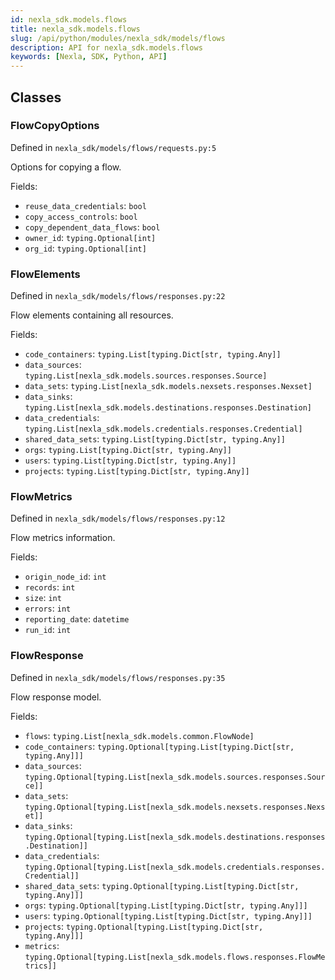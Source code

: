 ```yaml
---
id: nexla_sdk.models.flows
title: nexla_sdk.models.flows
slug: /api/python/modules/nexla_sdk/models/flows
description: API for nexla_sdk.models.flows
keywords: [Nexla, SDK, Python, API]
---
```


## Classes

### FlowCopyOptions

Defined in `nexla_sdk/models/flows/requests.py:5`

Options for copying a flow.

Fields:

- `reuse_data_credentials`: `bool`
- `copy_access_controls`: `bool`
- `copy_dependent_data_flows`: `bool`
- `owner_id`: `typing.Optional[int]`
- `org_id`: `typing.Optional[int]`

### FlowElements

Defined in `nexla_sdk/models/flows/responses.py:22`

Flow elements containing all resources.

Fields:

- `code_containers`: `typing.List[typing.Dict[str, typing.Any]]`
- `data_sources`: `typing.List[nexla_sdk.models.sources.responses.Source]`
- `data_sets`: `typing.List[nexla_sdk.models.nexsets.responses.Nexset]`
- `data_sinks`: `typing.List[nexla_sdk.models.destinations.responses.Destination]`
- `data_credentials`: `typing.List[nexla_sdk.models.credentials.responses.Credential]`
- `shared_data_sets`: `typing.List[typing.Dict[str, typing.Any]]`
- `orgs`: `typing.List[typing.Dict[str, typing.Any]]`
- `users`: `typing.List[typing.Dict[str, typing.Any]]`
- `projects`: `typing.List[typing.Dict[str, typing.Any]]`

### FlowMetrics

Defined in `nexla_sdk/models/flows/responses.py:12`

Flow metrics information.

Fields:

- `origin_node_id`: `int`
- `records`: `int`
- `size`: `int`
- `errors`: `int`
- `reporting_date`: `datetime`
- `run_id`: `int`

### FlowResponse

Defined in `nexla_sdk/models/flows/responses.py:35`

Flow response model.

Fields:

- `flows`: `typing.List[nexla_sdk.models.common.FlowNode]`
- `code_containers`: `typing.Optional[typing.List[typing.Dict[str, typing.Any]]]`
- `data_sources`: `typing.Optional[typing.List[nexla_sdk.models.sources.responses.Source]]`
- `data_sets`: `typing.Optional[typing.List[nexla_sdk.models.nexsets.responses.Nexset]]`
- `data_sinks`: `typing.Optional[typing.List[nexla_sdk.models.destinations.responses.Destination]]`
- `data_credentials`: `typing.Optional[typing.List[nexla_sdk.models.credentials.responses.Credential]]`
- `shared_data_sets`: `typing.Optional[typing.List[typing.Dict[str, typing.Any]]]`
- `orgs`: `typing.Optional[typing.List[typing.Dict[str, typing.Any]]]`
- `users`: `typing.Optional[typing.List[typing.Dict[str, typing.Any]]]`
- `projects`: `typing.Optional[typing.List[typing.Dict[str, typing.Any]]]`
- `metrics`: `typing.Optional[typing.List[nexla_sdk.models.flows.responses.FlowMetrics]]`

